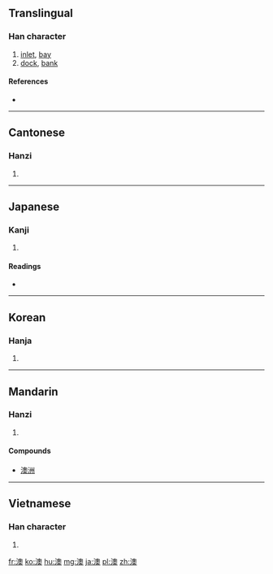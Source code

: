 ==Translingual==

===Han character===
{{Han char|rn=85|rad=水|as=13|sn=16|four=3713<sub>4</sub>|canj=水竹月大 (EHBK)}}

# [[inlet]], [[bay]]
# [[dock]], [[bank]]

====References====
* {{Han ref|kx=0653.280|dkj=18412|dj=1063.210|hdz=31744.080|uh=6FB3|ud=28595|bh=BF44|bd=48964}}

----

==Cantonese==

===Hanzi===
{{yue-hanzi|jyut=ou3|y=ou3}}

# {{defn|lang=yue|sort=水13}}

----

==Japanese==

===Kanji===
{{ja-kanji|grade=|rs=水13}}

# {{defn|lang=ja|sort=水13}}

====Readings====
* {{ja-readings|on=[[いく]] (iku), [[おく]] (oku), [[おう]] (ō)|kun=[[くま]] (kuma), [[おき]] (oki)}}

----

==Korean==

===Hanja===
{{ko-hanja|hangeul=[[오]], [[옥]]|eumhun=|rv=o, ok|mr=o, ok|y=o, ok}}

# {{defn|lang=ko|sort=水13}}

----

==Mandarin==

===Hanzi===
{{cmn-hanzi|pin=[[ào]] ([[ao4]])|wg=ao<sup>4</sup>}}
# {{defn|lang=cmn|sort=水13}}

====Compounds====
*[[澳洲]]

----

==Vietnamese==

===Han character===
{{vi-hantu|[[áo]], [[ục]], [[úc]]|rs=水13}}

# {{defn|lang=vi|sort=水13}}

[[fr:澳]]
[[ko:澳]]
[[hu:澳]]
[[mg:澳]]
[[ja:澳]]
[[pl:澳]]
[[zh:澳]]